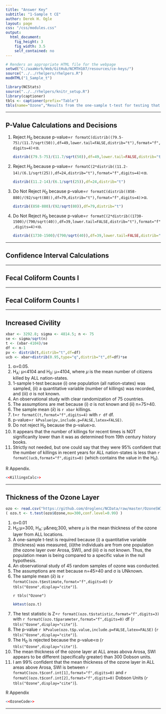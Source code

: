 ```yaml
---
title: "Answer Key"
subtitle: "1-Sample t CE"
author: Derek H. Ogle
layout: page
css: "/css/modules.css"
output:
  html_document:
    fig_height: 3
    fig_width: 3.5
    self_contained: no
---
```


```r
# Renders an appropriate HTML file for the webpage
setwd("C:/aaaWork/Web/GitHub/NCMTH107/resources/ce-keys/")
source("../../rhelpers/rhelpers.R")
modHTML("1_Sample_t")
```

```r
library(NCStats)
source("../../rhelpers/knitr_setup.R")
library(captioner)
tbls <- captioner(prefix="Table")
tbls(name="Ozone","Results from the one-sample t-test for testing that the mean thickness of the ozone layer is different than 300 Dobson units.")
```

----

## P-Value Calculations and Decisions

<ol>
<li>Reject $H_{0}$ because p-value=`r formatC(distrib((79.5-75)/(11.7/sqrt(50)),df=49,lower.tail=FALSE,distrib="t"),format="f",digits=4)`<&alpha;.</li>
```r
distrib((79.5-75)/(11.7/sqrt(50)),df=49,lower.tail=FALSE,distrib="t")
```

<li>Reject $H_{0}$ because p-value=`r formatC(2*distrib((11.2-14)/(6.1/sqrt(25)),df=24,distrib="t"),format="f",digits=4)`<&alpha;.</li>
```r
distrib((11.2-14)/(6.1/sqrt(25)),df=24,distrib="t")
```

<li>Do Not Reject $H_{0}$ because p-value=`r formatC(distrib((858-880)/(92/sqrt(80)),df=79,distrib="t"),format="f",digits=4)`>&alpha;.</li>
```r
distrib((858-880)/(92/sqrt(80)),df=79,distrib="t")
```

<li>Do Not Reject $H_{0}$ because p-value=`r formatC(2*distrib((1730-1500)/(790/sqrt(40)),df=39,lower.tail=FALSE,distrib="t"),format="f",digits=4)`<&alpha;.</li>
```r
distrib((1730-1500)/(790/sqrt(40)),df=39,lower.tail=FALSE,distrib="t")
```
</ol>

----

## Confidence Interval Calculations



----

## Fecal Coliform Counts I



----

## Fecal Coliform Counts I



----

## Increased Civility
```r
xbar <- 3292.8; sigma <- 4814.5; n <- 75
se <- sigma/sqrt(n)
t <- (xbar-4104)/se
df <- n-1
pv <- distrib(t,distrib="t",df=df)
ucb <- xbar+distrib(0.95,type="q",distrib="t",df=df)*se
```

<ol>
<li>&alpha;=0.05.</li>
<li>H<sub>A</sub>: &mu;<4104 and H<sub>0</sub>: &mu;=4104, where $\mu$ is the mean number of citizens killed by ALL nation-states.</li>
<li>1-sample t-test because (i) one population (all nation-states) was sampled, (ii) a quantitative variable (number of killings) was recorded, and (iii) &sigma; is not known.</li>
<li>An observational study with clear randomization of 75 countries.</li>
<li>The assumptions are met because (i) &sigma; is not known and (ii) n=75>40.</li>
<li>The sample mean ($\bar{x}$) is `r xbar` killings.</li>
<li>t=`r formatC(t,format="f",digits=4)` with `r df` df.</li>
<li>p-value=`r kPvalue(pv,include.p=FALSE,latex=FALSE)`.</li>
<li>Do not reject H<sub>0</sub> because the p-value>&alpha;.</li>
<li>It appears that the number of killings for recent times is NOT significanlty lower than it was as determined from 19th century history books.</li>
<li>Strictly not needed, but one could say that they were 95% confident that the number of killings in recent years for ALL nation-states is less than `r formatC(ucb,format="f",digits=0)` (which contains the value in the H<sub>0</sub>).</li>
</ol>

R Appendix.
```r
<<KillingsCalc>>
```


----

## Thickness of the Ozone Layer

```r
ozo <- read.csv("https://github.com/droglenc/NCData/raw/master/OzoneSWI.csv")
( ozo.t <- t.test(ozo$Ozone,mu=300,conf.level=0.99) )
```

<ol>
<li>&alpha;=0.01</li>
<li>H<sub>0</sub>:&mu;=300, H<sub>A</sub>: &mu;&neq;300, where $\mu$ is the mean thickness of the ozone layer from ALL locations.</li>
<li>A one-sample t-test is required because (i) a quantitative variable (thickness) was measured, (ii)the individuals are from one population (the ozone layer over Arosa, SWI), and (iii) &sigma; is not known.  Thus, the population mean is being compared to a specific value in the null hypothesis.</li>
<li>An observational study of 45 random samples of ozone was conducted.</li>
<li>The assumptions are met because n=45>40 and &sigma; is UNknown.</li>
<li>The sample mean ($\bar{x}$) is `r formatC(ozo.t$estimate,format="f",digits=0)` (`r tbls("Ozone",display="cite")`).</li>

`r tbls("Ozone")`

```r
kHtest(ozo.t)
```
<li>The test statistic is Z=`r formatC(ozo.t$statistic,format="f",digits=3)` with `r formatC(ozo.t$parameter,format="f",digits=0)` df (`r tbls("Ozone",display="cite")`).</li>
<li>The p-value `r kPvalue(ozo.t$p.value,include.p=FALSE,latex=FALSE)` (`r tbls("Ozone",display="cite")`).</li>
<li>The H<sub>0</sub> is rejected because the p-value<&alpha; (`r tbls("Ozone",display="cite")`).</li>
<li>The mean thickness of the ozone layer at ALL areas abova Arosa, SWI appears to be different (specifically greater) than 300 Dobson units.</li>
<li>I am 99\% confident that the mean thickness of the ozone layer in ALL areas above Arosa, SWI is between `r formatC(ozo.t$conf.int[1],format="f",digits=0)` and  `r formatC(ozo.t$conf.int[2],format="f",digits=0)` Dobson Units (`r tbls("Ozone",display="cite")`).</li>
</ol>

R Appendix
```r
<<OzoneCode>>
```

----
